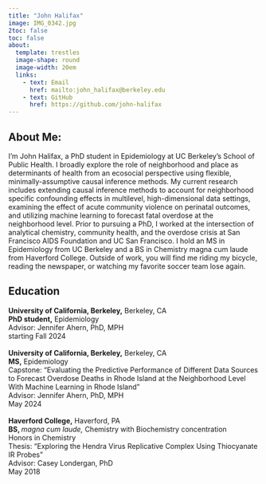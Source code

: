 ```yaml
---
title: "John Halifax"
image: IMG_0342.jpg
2toc: false
toc: false
about: 
  template: trestles
  image-shape: round
  image-width: 20em
  links:
    - text: Email
      href: mailto:john_halifax@berkeley.edu
    - text: GitHub
      href: https://github.com/john-halifax
---
```


## About Me:

I'm John Halifax, a PhD student in Epidemiology at UC Berkeley’s School of Public Health. I broadly explore the role of neighborhood and place as determinants of health from an ecosocial perspective using flexible, minimally-assumptive causal inference methods. My current research includes extending causal inference methods to account for neighborhood specific confounding effects in multilevel, high-dimensional data settings, examining the effect of acute community violence on perinatal outcomes, and utilizing machine learning to forecast fatal overdose at the neighborhood level. Prior to pursuing a PhD, I worked at the intersection of analytical chemistry, community health, and the overdose crisis at San Francisco AIDS Foundation and UC San Francisco. I hold an MS in Epidemiology from UC Berkeley and a BS in Chemistry magna cum laude from Haverford College. Outside of work, you will find me riding my bicycle, reading the newspaper, or watching my favorite soccer team lose again.

## Education

$\textbf{University of California, Berkeley,}$ Berkeley, CA\
$\textbf{PhD student,}$ Epidemiology\
Advisor: Jennifer Ahern, PhD, MPH\
starting Fall 2024\
\
$\textbf{University of California, Berkeley,}$ Berkeley, CA\
$\textbf{MS,}$ Epidemiology\
Capstone: “Evaluating the Predictive Performance of Different Data Sources to Forecast Overdose Deaths in Rhode Island at the Neighborhood Level With Machine Learning in Rhode Island”\
Advisor: Jennifer Ahern, PhD, MPH\
May 2024\
\
$\textbf{Haverford College,}$ Haverford, PA\
$\textbf{BS, }\textit{magna cum laude,}$ Chemistry with Biochemistry concentration\
Honors in Chemistry\
Thesis: “Exploring the Hendra Virus Replicative Complex Using Thiocyanate IR Probes”\
Advisor: Casey Londergan, PhD\
May 2018
